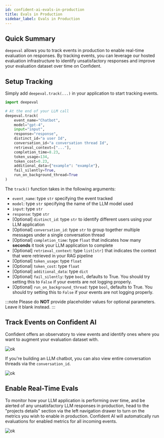 ```yaml
---
id: confident-ai-evals-in-production
title: Evals in Production
sidebar_label: Evals in Production
---
```


## Quick Summary

`deepeval` allows you to track events in production to enable real-time evaluation on responses. By tracking events, you can leverage our hosted evaluation infrastructure to identify unsatisfactory responses and improve your evaluation dataset over time on Confident.

## Setup Tracking

Simply add `deepeval.track(...)` in your application to start tracking events.

```python
import deepeval

# At the end of your LLM call
deepeval.track(
    event_name="Chatbot",
    model="gpt-4",
    input="input",
    response="response",
    distinct_id="a user Id",
    conversation_id="a conversation thread Id",
    retrieval_context=["..."],
    completion_time=8.23,
    token_usage=134,
    token_cost=0.23,
    additional_data={"example": "example"},
    fail_silently=True,
    run_on_background_thread=True
)
```

The `track()` function takes in the following arguments:

- `event_name`: type `str` specifying the event tracked
- `model`: type `str` specifying the name of the LLM model used
- `input`: type `str`
- `response`: type `str`
- [Optional] `distinct_id`: type `str` to identify different users using your LLM application
- [Optional] `conversation_id`: type `str` to group together multiple messages under a single conversation thread
- [Optional] `completion_time`: type `float` that indicates how many **seconds** it took your LLM application to complete
- [Optional] `retrieval_context`: type `list[str]` that indicates the context that were retrieved in your RAG pipeline
- [Optional] `token_usage`: type `float`
- [Optional] `token_cost`: type `float`
- [Optional] `additional_data`: type `dict`
- [Optional] `fail_silently`: type `bool`, defaults to True. You should try setting this to `False` if your events are not logging properly.
- [Optional] `run_on_background_thread`: type `bool`, defaults to True. You should try setting this to `False` if your events are not logging properly.

:::note
Please do **NOT** provide placeholder values for optional parameters. Leave it blank instead.
:::

## Track Events on Confident AI

Confident offers an observatory to view events and identify ones where you want to augment your evaluation dataset with.

![ok](https://d2lsxfc3p6r9rv.cloudfront.net/observatory.png)

If you're building an LLM chatbot, you can also view entire conversation threads via the `conversation_id`.

![ok](https://d2lsxfc3p6r9rv.cloudfront.net/conversation.png)

## Enable Real-Time Evals

To monitor how your LLM application is performing over time, and be alerted of any unsatisfactory LLM responses in production, head to the "projects details" section via the left navigation drawer to turn on the metrics you wish to enable in production. Confident AI will automatically run evaluations for enabled metrics for all incoming events.

![ok](https://d2lsxfc3p6r9rv.cloudfront.net/metrics-settings.png)
